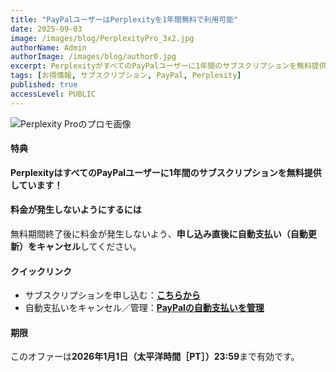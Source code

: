 ```yaml
---
title: "PayPalユーザーはPerplexityを1年間無料で利用可能"
date: 2025-09-03
image: /images/blog/PerplexityPro_3x2.jpg
authorName: Admin
authorImage: /images/blog/author0.jpg
excerpt: PerplexityがすべてのPayPalユーザーに1年間のサブスクリプションを無料提供。申し込み後すぐに自動更新をオフにできます。オファーは2026年1月1日 23:59（太平洋時間）まで。
tags: [お得情報, サブスクリプション, PayPal, Perplexity]
published: true
accessLevel: PUBLIC
---
```


![Perplexity Proのプロモ画像](/images/blog/PerplexityPro_3x2.jpg)

#### 特典

**PerplexityはすべてのPayPalユーザーに1年間のサブスクリプションを無料提供しています！**

#### 料金が発生しないようにするには

無料期間終了後に料金が発生しないよう、**申し込み直後に自動支払い（自動更新）をキャンセル**してください。

#### クイックリンク

- サブスクリプションを申し込む：**[こちらから](https://perplexity.ai/join/p/paypal-subscription)**
- 自動支払いをキャンセル／管理：**[PayPalの自動支払いを管理](https://paypal.com/myaccount/autopay/)**

#### 期限

このオファーは**2026年1月1日（太平洋時間［PT］）23:59**まで有効です。


